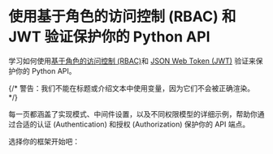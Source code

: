 
# 使用基于角色的访问控制 (RBAC) 和 JWT 验证保护你的 Python API

学习如何使用[基于角色的访问控制 (RBAC)](/authorization/role-based-access-control)和 [JSON Web Token (JWT)](https://auth.wiki/jwt) 验证来保护你的 Python API。

{/* 警告：我们不能在标题或介绍文本中使用变量，因为它们不会被正确渲染。 */}

每一页都涵盖了实现模式、中间件设置，以及不同权限模型的详细示例，帮助你通过合适的认证 (Authentication) 和授权 (Authorization) 保护你的 API 端点。

选择你的框架开始吧：

<MiniGallery />
